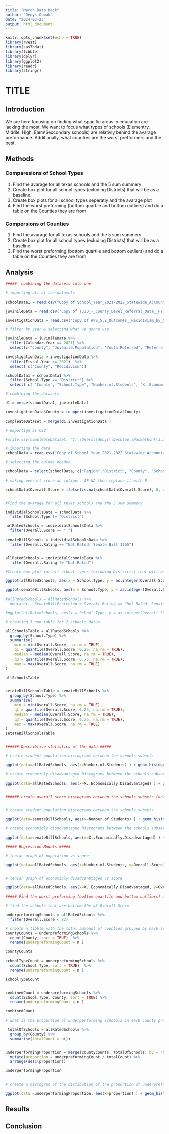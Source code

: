 ```yaml
---
title: "March Data Hack"
author: "Denys Osmak"
date: "2024-03-23"
output: html_document
---
```


```r
knitr::opts_chunk$set(echo = TRUE)
library(rvest)
library(sas7bdat)
library(tibble)
library(dplyr)
library(ggplot2)
library(readr)
library(stringr)
```

# TITLE

## Introduction

We are here focusing on finding what spacific areas in education are lacking the most. We want to focus what types of schools (Elementry, Middle, High, Elem\\Seccondary schools) are relativly behind the avarage preformance. Additionally, what counties are the worst prefformers and the best.

## Methods

### Comparesions of School Types

1.  Find the avarage for all texas schools and the 5 sum summery
2.  Create box plot for all school types (exluding Districts) that will be as a baseline.
3.  Create box plots for all school types seperatly and the avarage plot
4.  Find the worst preforming (bottom quartile and bottom outliers) and do a table on the Counties they are from

### Compersions of Counties

1.  Find the avarage for all texas schools and the 5 sum summery
2.  Create box plot for all school types (exluding Districts) that will be as a baseline.
3.  Find the worst preforming (bottom quartile and bottom outliers) and do a table on the Counties they are from

## Analysis

```r
#####  combining the datasets into one 

# importing all of the datasets 

schoolData1 = read.csv("Copy of School_Year_2021-2022_Statewide_Accountability_Ratings_as_of_February_6__2023_20240305.csv")

juvinileData = read.csv("Copy of TJJD_-_County_Level_Referral_Data__FY_2013-2021_20240305.csv")

investigationData = read.csv("Copy of APS_5.2_Outcomes__Recidivism_by_County_FY2014-2023_20240305.csv")

# filter by year & selecting what we gonna use 

juvinileData = juvinileData %>% 
  filter(Calendar.Year == 2021) %>% 
  select(c("County", "Juvenile.Population", "Youth.Referred", "Referral.Rate.1.000" ))

investigationData = investigationData %>% 
  filter(Fiscal.Year == 2021)  %>% 
  select( c("County", "Recidivism"))

schoolData1 = schoolData1 %>% 
  filter(School.Type == "District") %>% 
  select( c( "County", "School.Type", "Number.of.Students", "X..Economically.Disadvantaged", "Overall.Rating", "Overall.Score" ))

# combining the datasets 

d1 = merge(schoolData1, juvinileData)

investigationData$County = toupper(investigationData$County)

compleateDataset = merge(d1,investigationData )

# exportign as CSV

#write.csv(compleateDataset, "C:\\Users\\denys\\Desktop\\Hackathon\\3.23.24 Datahack\\compleateDataset.csv", row.names=FALSE)

```

```r

# importing the data 
schoolData = read.csv("Copy of School_Year_2021-2022_Statewide_Accountability_Ratings_as_of_February_6__2023_20240305.csv")

# selecting the colums needed

schoolData = select(schoolData, c("Region","District", "County", "School.Type", "Number.of.Students", "X..Economically.Disadvantaged", "Overall.Rating", "Overall.Score" ))

# making overall score an intiger. IF NA then replace it with 0

schoolData$Overall.Score = ifelse(is.na(schoolData$Overall.Score), 0, as.integer(schoolData$Overall.Score))


#Find the avarage for all texas schools and the 5 sum summery 

individialSchoolsData = schoolData %>% 
  filter(School.Type != "District")

notRatedSchools = individialSchoolsData %>% 
  filter(Overall.Score == ".")

senateBillSchools = individialSchoolsData %>% 
  filter(Overall.Rating == "Not Rated: Senate Bill 1365")


allRatedSchools = individialSchoolsData %>% 
  filter(Overall.Rating != "Not Rated")

#Create box plot for all school types (exluding Districts) that will be as a baseline. 

ggplot(allRatedSchools, aes(x = School.Type, y = as.integer(Overall.Score))) + geom_boxplot(col="navy") + labs(title = "All Schools & The School Type Distribution of Overall Score", x="School Type", y="School's Overall Score") + ylim(c(40,100))

ggplot(senateBillSchools, aes(x = School.Type, y = as.integer(Overall.Score))) + geom_boxplot(col="navy") + labs(title = "Senate Bill Protected School Types Distribution of Overall Score", x="School Type", y="School's Overall Score") + ylim(c(40,100))

#allRatedSchools = allRatedSchools %>% 
  #mutate(., SenateBillProtected = Overall.Rating == "Not Rated: Senate Bill 1365")

#ggplot(allRatedSchools, aes(x = School.Type, y = as.integer(Overall.Score))) + geom_boxplot(col="navy") + labs(title = "School Type Comperison", x="School Type", y="School's Overall Score") + ylim(c(40,100)) + facet_wrap(~SenateBillProtected)

# creating 5 num table for 2 schools datas

allSchoolsTable = allRatedSchools %>% 
  group_by(School.Type) %>% 
  summarise(
    min = min(Overall.Score, na.rm = TRUE),
    q1 = quantile(Overall.Score, 0.25, na.rm = TRUE),
    median = median(Overall.Score, na.rm = TRUE),
    q3 = quantile(Overall.Score, 0.75, na.rm = TRUE),
    max = max(Overall.Score, na.rm = TRUE)
)

allSchoolsTable


setateBillSchoolsTable = senateBillSchools %>% 
  group_by(School.Type) %>% 
  summarise(
    min = min(Overall.Score, na.rm = TRUE),
    q1 = quantile(Overall.Score, 0.25, na.rm = TRUE),
    median = median(Overall.Score, na.rm = TRUE),
    q3 = quantile(Overall.Score, 0.75, na.rm = TRUE),
    max = max(Overall.Score, na.rm = TRUE)
)
setateBillSchoolsTable



```

```r
###### Describtive statistics of the data #####

# create student population histograms between the schools subsets 

ggplot(data=allRatedSchools, aes(x=Number.of.Students) ) + geom_histogram(col="navy", fill="red4") + labs( title = "Histogram of the School Populations", x="School Population") + xlim(c(0,2000))

# create economicly disadvantaged histograms between the schools subsets 

ggplot(data=allRatedSchools, aes(x=X..Economically.Disadvantaged) ) + geom_histogram(col="navy", fill="red4") + labs( title = "Histogram of the School Proportion of Economicly Disadvantaged Students", x="Proportion of Economicly Disdvantage Students")


###### create overall score histograms between the schools subsets (only rated and senete bill schools) ######


# create student population histograms between the schools subsets 

ggplot(data=senateBillSchools, aes(x=Number.of.Students) ) + geom_histogram(col="navy", fill="red4") + labs( title = "Histogram of the School Populations", x="School Population") + xlim(c(0,2000))

# create economicly disadvantaged histograms between the schools subsets 

ggplot(data=senateBillSchools, aes(x=X..Economically.Disadvantaged) ) + geom_histogram(col="navy", fill="red4") + labs( title = "Histogram of the School Proportion of Economicly Disadvantaged Students", x="Proportion of Economicly Disdvantage Students")

```

```r
##### Regression Models #####

# leniar graph of population vs score

ggplot(data=allRatedSchools, aes(x=Number.of.Students, y=Overall.Score) ) + geom_point(col="navy", fill="red4") + labs( title = "School Population vs Overall Score", x="School Population") + xlim(c(0,2000))


# leniar graph of economicly disadvanataged vs score 

ggplot(data=allRatedSchools, aes(x=X..Economically.Disadvantaged, y=Overall.Score) ) + geom_point(col="navy", fill="red4") + labs( title = "Economicly Disadvantaged Proporion vs Overall Score", x="Proportion of Economicly Disdvantage Students")


```

```r
##### Find the worst preforming (bottom quartile and bottom outliers) and do a table on the Counties they are from #####

# find the schools that are bellow the q3 Overall Score

underpreformingSchools = allRatedSchools %>% 
  filter(Overall.Score < 83) 

# create a tibble with the total ammount of counties grouped by each school type 
countyCounts = underpreformingSchools %>%
  count(County, sort = TRUE)  %>% 
  rename(underpreformingCount = n )

countyCounts

schoolTypeCount = underpreformingSchools %>%
  count(School.Type, sort = TRUE)  %>% 
  rename(underpreformingCount = n )

schoolTypeCount


combinedCount = underpreformingSchools %>%
  count(School.Type, County, sort = TRUE) %>% 
  rename(underpreformingCount = n )

combinedCount

# what is the proportion of underperforming schoools in each county proportional to total 

 totalOfSchools = allRatedSchools %>%
  group_by(County) %>%
  summarise(totalCount = n())


underperformingProportion = merge(countyCounts, totalOfSchools, by = "County") %>%
  mutate(proportion = underpreformingCount / totalCount) %>% 
  arrange(desc(proportion))

underperformingProportion


# create a histogram of the distibution of the proportion of underpreforming schools 

ggplot(data =underperformingProportion, aes(x=proportion) ) + geom_histogram(col="navy", fill="red4", bins = 15) + labs( title = "Histogram of the proportion of underperforming schools in all Texas Counties", x="Underperforming Proportion per County")
```

## Results

## Conclusion
